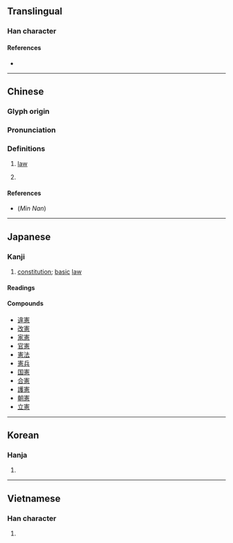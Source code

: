 {{character info/new}}
{{also|宪}}
==Translingual==

===Han character===
{{Han char|rn=61|rad=心|as=12|sn=16|four=30336|canj=JQMP|ids=⿱𡩜心}}

====References====
* {{Han ref|kx=0404.110|dkj=11269|dj=0744.170|hdz=42351.090|uh=61B2|ud=25010|bh=BECB|bd=48843}}

----

==Chinese==
{{zh-forms|s=宪}}

===Glyph origin===
{{Han etym}}

===Pronunciation===
{{zh-pron
|m=xiàn
|c=hin3
|h=
|mn=hiàn
|w=
|mc=y
|oc=y
|ma=|ma2=
|cat=n
}}

===Definitions===
{{zh-hanzi}}

# {{lb|zh|pre-modern usage}} [[law]]
# {{abbreviation of|[[憲法]]／[[宪法]]|3=[[constitution]]|lang=zh}}

====References====
* (''Min Nan'') {{thcwd|11672}}

----

==Japanese==

===Kanji===
{{ja-kanji|grade=6|rs=心12}}

# [[constitution]]; [[basic]] [[law]]

====Readings====
{{ja-readings
|goon=こん
|kanon=けん
|kun=のり-, おきて
}}

====Compounds====
* [[違憲]]
* [[改憲]]
* [[家憲]]
* [[官憲]]
* [[憲法]]
* [[憲兵]]
* [[国憲]]
* [[合憲]]
* [[護憲]]
* [[朝憲]]
* [[立憲]]

----

==Korean==

===Hanja===
{{ko-hanja|hangeul=헌|eumhun=|rv=heon|mr=hŏn|y=hen}}

# {{defn|lang=ko|sort=心12}}

----

==Vietnamese==

===Han character===
{{vi-hantu|[[hiến]]|rs=心12}}

# {{defn|lang=vi|sort=心12}}